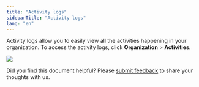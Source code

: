 ```yaml
---
title: "Activity logs"
sidebarTitle: "Activity logs"
lang: "en"
---
```



Activity logs allow you to easily view all the activities happening in your organization. To access the activity logs, click **Organization** > **Activities**.

<img src="/en/images/organization/org5.png" className="screenshot_full_screen"/>

<Tip>Did you find this document helpful? Please [submit feedback](https://forms.zohopublic.com/cobo/form/DocumentFeedbackForm/formperma/QvLOhxJv1_JMsJ-1dleZ8Itb_7rzN-LtgvsDdxosoVI?referrername=manuals) to share your thoughts with us.</Tip>